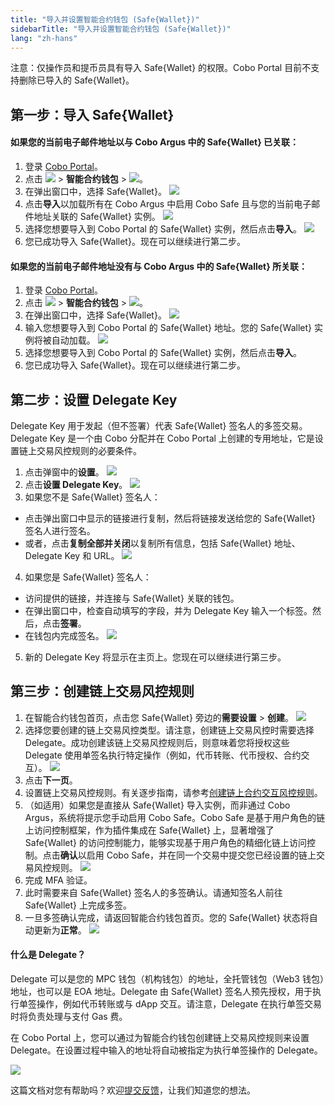 ```yaml
---
title: "导入并设置智能合约钱包 (Safe{Wallet})"
sidebarTitle: "导入并设置智能合约钱包 (Safe{Wallet})"
lang: "zh-hans"
---
```


<Note>注意：仅操作员和提币员具有导入 Safe&#123;Wallet&#125; 的权限。Cobo Portal 目前不支持删除已导入的 Safe&#123;Wallet&#125;。</Note>

## 第一步：导入 Safe&#123;Wallet&#125;

#### 如果您的当前电子邮件地址以与 Cobo Argus 中的 Safe&#123;Wallet&#125; 已关联：

1. 登录 [Cobo Portal](https://portal.cobo.com/login)。
2. 点击 <img src="/cn/images/smart-contract-wallet/button_wallet.svg" className="icon"></img> > **智能合约钱包** > <img src="/cn/images/smart-contract-wallet/button_import.svg" className="icon"></img>。
3. 在弹出窗口中，选择 Safe&#123;Wallet&#125;。
<img src="/cn/images/smart-contract-wallet/import.png" className="screenshot_modal"></img>
4. 点击**导入**以加载所有在 Cobo Argus 中启用 Cobo Safe 且与您的当前电子邮件地址关联的 Safe&#123;Wallet&#125; 实例。
<img src="/cn/images/smart-contract-wallet/import from argus.png" className="screenshot_modal"></img>
5. 选择您想要导入到 Cobo Portal 的 Safe&#123;Wallet&#125; 实例，然后点击**导入**。
<img src="/cn/images/smart-contract-wallet/select instance.png" className="screenshot_modal"></img>
6. 您已成功导入 Safe&#123;Wallet&#125;。现在可以继续进行第二步。

#### 如果您的当前电子邮件地址没有与 Cobo Argus 中的 Safe&#123;Wallet&#125; 所关联：
1. 登录 [Cobo Portal](https://portal.cobo.com/login)。
2. 点击 <img src="/cn/images/smart-contract-wallet/button_wallet.svg" className="icon"></img> > **智能合约钱包** > <img src="/cn/images/smart-contract-wallet/button_import.svg" className="icon"></img>。
3. 在弹出窗口中，选择 Safe&#123;Wallet&#125;。
<img src="/cn/images/smart-contract-wallet/import.png" className="screenshot_modal"></img>
4. 输入您想要导入到 Cobo Portal 的 Safe&#123;Wallet&#125; 地址。您的 Safe&#123;Wallet&#125; 实例将被自动加载。
<img src="/cn/images/smart-contract-wallet/enter safe name.png" className="screenshot_modal"></img>
5. 选择您想要导入到 Cobo Portal 的 Safe&#123;Wallet&#125; 实例，然后点击**导入**。
6. 您已成功导入 Safe&#123;Wallet&#125;。现在可以继续进行第二步。

## 第二步：设置 Delegate Key

Delegate Key 用于发起（但不签署）代表 Safe&#123;Wallet&#125; 签名人的多签交易。Delegate Key 是一个由 Cobo 分配并在 Cobo Portal 上创建的专用地址，它是设置链上交易风控规则的必要条件。

1. 点击弹窗中的**设置**。
<img src="/cn/images/smart-contract-wallet/set up key.png" className="screenshot_modal"></img>
2. 点击**设置 Delegate Key**。
<img src="/cn/images/smart-contract-wallet/set up my key.png" className="screenshot_modal"></img>
3. 如果您不是 Safe&#123;Wallet&#125; 签名人：
- 点击弹出窗口中显示的链接进行复制，然后将链接发送给您的 Safe&#123;Wallet&#125; 签名人进行签名。
- 或者，点击**复制全部并关闭**以复制所有信息，包括 Safe&#123;Wallet&#125; 地址、Delegate Key 和 URL。
<img src="/cn/images/smart-contract-wallet/set up not from argus.png" className="screenshot_modal"></img>
4. 如果您是 Safe&#123;Wallet&#125; 签名人：
- 访问提供的链接，并连接与 Safe&#123;Wallet&#125; 关联的钱包。
- 在弹出窗口中，检查自动填写的字段，并为 Delegate Key 输入一个标签。然后，点击**签署**。
- 在钱包内完成签名。
<img src="/cn/images/smart-contract-wallet/add key not from argus.png" className="screenshot_modal"></img>
5. 新的 Delegate Key 将显示在主页上。您现在可以继续进行第三步。

## 第三步：创建链上交易风控规则

1. 在智能合约钱包首页，点击您 Safe&#123;Wallet&#125; 旁边的**需要设置** > **创建**。
<img src="/cn/images/smart-contract-wallet/create policy.png" className="screenshot_modal"></img>
2. 选择您要创建的链上交易风控类型。请注意，创建链上交易风控时需要选择 Delegate。成功创建该链上交易风控规则后，则意味着您将授权这些 Delegate 使用单签名执行特定操作（例如，代币转账、代币授权、合约交互）。
<img src="/cn/images/smart-contract-wallet/on-chain policy.png" className="screenshot_modal"></img>
3. 点击**下一页**。
4. 设置链上交易风控规则。有关逐步指南，请参考[创建链上合约交互风控规则](/cn/portal/risk-controls/create-on-chain-policy)。
5. （如适用）如果您是直接从 Safe&#123;Wallet&#125; 导入实例，而非通过 Cobo Argus，系统将提示您手动启用 Cobo Safe。Cobo Safe 是基于用户角色的链上访问控制框架，作为插件集成在 Safe&#123;Wallet&#125; 上，显著增强了 Safe&#123;Wallet&#125; 的访问控制能力，能够实现基于用户角色的精细化链上访问控制。点击**确认**以启用 Cobo Safe，并在同一个交易中提交您已经设置的链上交易风控规则。
<img src="/cn/images/smart-contract-wallet/set up safe.png" className="screenshot_modal"></img>
6. 完成 MFA 验证。
7. 此时需要来自 Safe&#123;Wallet&#125; 签名人的多签确认。请通知签名人前往 Safe&#123;Wallet&#125; 上完成多签。
8. 一旦多签确认完成，请返回智能合约钱包首页。您的 Safe&#123;Wallet&#125; 状态将自动更新为**正常**。
<img src="/cn/images/smart-contract-wallet/ready not from argus.png" className="screenshot_full_screen"></img>

#### 什么是 Delegate？

Delegate 可以是您的 MPC 钱包（机构钱包）的地址，全托管钱包（Web3 钱包）地址，也可以是 EOA 地址。Delegate 由 Safe&#123;Wallet&#125; 签名人预先授权，用于执行单签操作，例如代币转账或与 dApp 交互。请注意，Delegate 在执行单签交易时将负责处理与支付 Gas 费。

在 Cobo Portal 上，您可以通过为智能合约钱包创建链上交易风控规则来设置 Delegate。在设置过程中输入的地址将自动被指定为执行单签操作的 Delegate。

<img src="/cn/images/smart-contract-wallet/5.png" className="screenshot"></img>


<Tip>这篇文档对您有帮助吗？欢迎[提交反馈](https://forms.zohopublic.com/cobo/form/DocumentFeedbackForm/formperma/QvLOhxJv1_JMsJ-1dleZ8Itb_7rzN-LtgvsDdxosoVI?referrername=manuals)，让我们知道您的想法。</Tip>